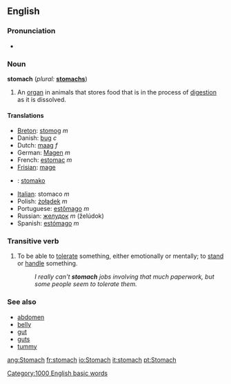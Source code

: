 ==English==
===Pronunciation===
*{{audio|en-us-stomach.ogg|Audio (US)}}

=== Noun ===
'''stomach'''  (''plural:'' '''[[stomachs]]''')
# An [[organ]] in animals that stores food that is in the process of [[digestion]] as it is dissolved.

==== Translations ====
*[[Breton]]: [[stomog]] ''m''
*Danish: [[bug]] ''c''
*Dutch: [[maag]] ''f''
*German: [[Magen]] ''m''
*French: [[estomac]] ''m''
*[[Frisian]]: [[mage]]
*{{io}} : [[stomako]]
*[[Italian]]: stomaco ''m''
*Polish: [[żołądek]] ''m''
*Portuguese: [[estômago]] ''m''
*Russian: [[желудок]] ''m'' (želúdok)
*Spanish: [[estómago]] ''m''

===Transitive verb===
{{en-infl-reg-consonant|stomach||}}
# To be able to [[tolerate]] something, either emotionally or mentally; to [[stand]] or [[handle]] something.
#:''I really can't '''stomach''' jobs involving that much paperwork, but some people seem to tolerate them.''

===See also===
*[[abdomen]]
*[[belly]]
*[[gut]]
*[[guts]]
*[[tummy]]

[[Category:1000 English basic words]]

[[ang:Stomach]]
[[fr:stomach]]
[[io:Stomach]]
[[it:stomach]]
[[pt:Stomach]]